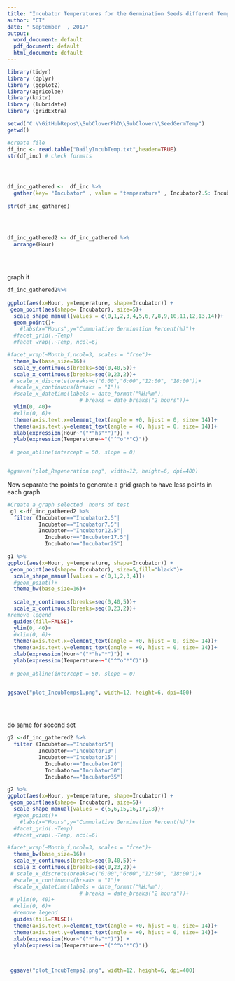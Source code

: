 ```yaml
---
title: "Incubator Temperatures for the Germination Seeds different Temperatures  4Cultivar"
author: "CT"
date: " September  , 2017"
output: 
  word_document: default
  pdf_document: default
  html_document: default
---
```


```r
library(tidyr)
library (dplyr)
library (ggplot2)  
library(agricolae)
library(knitr)
library (lubridate)
library (gridExtra)
```


```r
setwd("C:\\GitHubRepos\\SubCloverPhD\\SubClover\\SeedGermTemp")
getwd()

#create file
df_inc <- read.table("DailyIncubTemp.txt",header=TRUE)
str(df_inc) # check formats





```



```r
df_inc_gathered <-  df_inc %>%
  gather(key= "Incubator" , value = "temperature" , Incubator2.5: Incubator35)
  
str(df_inc_gathered)


  
```

```r

df_inc_gathered2 <- df_inc_gathered %>%
  arrange(Hour)
  
  
   
```



graph it 


```r

df_inc_gathered2%>%
  
ggplot(aes(x=Hour, y=temperature, shape=Incubator)) + 
 geom_point(aes(shape= Incubator), size=5)+
  scale_shape_manual(values = c(0,1,2,3,4,5,6,7,8,9,10,11,12,13,14))+
  geom_point()+
    #labs(x="Hours",y="Cummulative Germination Percent(%)")+
  #facet_grid(.~Temp)
  #facet_wrap(.~Temp, ncol=6)

#facet_wrap(~Month_f,ncol=3, scales = "free")+
  theme_bw(base_size=16)+
  scale_y_continuous(breaks=seq(0,40,5))+
  scale_x_continuous(breaks=seq(0,23,2))+
 # scale_x_discrete(breaks=c("0:00","6:00","12:00", "18:00"))+
  #scale_x_continuous(breaks = "1")+
  #scale_x_datetime(labels = date_format("%H:%m"), 
                       # breaks = date_breaks("2 hours"))+
  ylim(0, 40)+
  #xlim(0, 6)+
  theme(axis.text.x=element_text(angle = +0, hjust = 0, size= 14))+
  theme(axis.text.y=element_text(angle = +0, hjust = 0, size= 14))+
  xlab(expression(Hour~"("*"hs"*")")) + 
  ylab(expression(Temperature~~"("^"o"*"C)"))
  
 # geom_abline(intercept = 50, slope = 0)


#ggsave("plot_Regeneration.png", width=12, height=6, dpi=400)

```

Now separate the points to generate a grid graph to have less points in each graph  

```r

#Create a graph selected  hours of test 
 g1 <-df_inc_gathered2 %>%
  filter (Incubator=="Incubator2.5"|
          Incubator=="Incubator7.5"|
          Incubator=="Incubator12.5"|
            Incubator=="Incubator17.5"|
            Incubator=="Incubator25")

g1 %>%
ggplot(aes(x=Hour, y=temperature, shape=Incubator)) + 
 geom_point(aes(shape= Incubator), size=5,fill="black")+
  scale_shape_manual(values = c(0,1,2,3,4))+
  #geom_point()+
  theme_bw(base_size=16)+
  
  scale_y_continuous(breaks=seq(0,40,5))+
  scale_x_continuous(breaks=seq(0,23,2))+
#remove legend 
  guides(fill=FALSE)+
  ylim(0, 40)+
  #xlim(0, 6)+
  theme(axis.text.x=element_text(angle = +0, hjust = 0, size= 14))+
  theme(axis.text.y=element_text(angle = +0, hjust = 0, size= 14))+
  xlab(expression(Hour~"("*"hs"*")")) + 
  ylab(expression(Temperature~~"("^"o"*"C)"))
  
 # geom_abline(intercept = 50, slope = 0)


ggsave("plot_IncubTemps1.png", width=12, height=6, dpi=400)

 
 
```

do same for second set  

```r

g2 <-df_inc_gathered2 %>%
  filter (Incubator=="Incubator5"|
          Incubator=="Incubator10"|
          Incubator=="Incubator15"|
            Incubator=="Incubator20"|
            Incubator=="Incubator30"|
            Incubator=="Incubator35")

g2 %>%
ggplot(aes(x=Hour, y=temperature, shape=Incubator)) + 
 geom_point(aes(shape= Incubator), size=5)+
  scale_shape_manual(values = c(5,6,15,16,17,18))+
  #geom_point()+
    #labs(x="Hours",y="Cummulative Germination Percent(%)")+
  #facet_grid(.~Temp)
  #facet_wrap(.~Temp, ncol=6)

#facet_wrap(~Month_f,ncol=3, scales = "free")+
  theme_bw(base_size=16)+
  scale_y_continuous(breaks=seq(0,40,5))+
  scale_x_continuous(breaks=seq(0,23,2))+
 # scale_x_discrete(breaks=c("0:00","6:00","12:00", "18:00"))+
  #scale_x_continuous(breaks = "1")+
  #scale_x_datetime(labels = date_format("%H:%m"), 
                       # breaks = date_breaks("2 hours"))+
 # ylim(0, 40)+
  #xlim(0, 6)+
  #remove legend
  guides(fill=FALSE)+
  theme(axis.text.x=element_text(angle = +0, hjust = 0, size= 14))+
  theme(axis.text.y=element_text(angle = +0, hjust = 0, size= 14))+
  xlab(expression(Hour~"("*"hs"*")")) + 
  ylab(expression(Temperature~~"("^"o"*"C)"))


  
 ggsave("plot_IncubTemps2.png", width=12, height=6, dpi=400)

```




